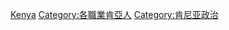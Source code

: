 {{Commonscat|Politicians of Kenya}}

[[Category:非洲各国政治人物|Kenya]]
[[Category:各職業肯亞人|Category:各職業肯亞人]]
[[Category:肯尼亚政治|Category:肯尼亚政治]]